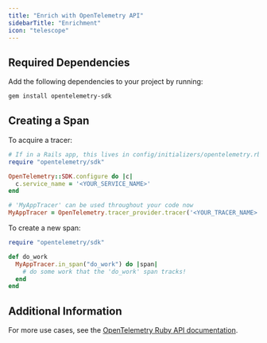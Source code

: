 ```yaml
---
title: "Enrich with OpenTelemetry API"
sidebarTitle: "Enrichment"
icon: "telescope"
---
```



<EnrichmentIntro language="Ruby" />

## Required Dependencies

Add the following dependencies to your project by running:

```bash
gem install opentelemetry-sdk
```

## Creating a Span

To acquire a tracer:

```ruby
# If in a Rails app, this lives in config/initializers/opentelemetry.rb
require "opentelemetry/sdk"

OpenTelemetry::SDK.configure do |c|
  c.service_name = '<YOUR_SERVICE_NAME>'
end

# 'MyAppTracer' can be used throughout your code now
MyAppTracer = OpenTelemetry.tracer_provider.tracer('<YOUR_TRACER_NAME>')
```

To create a new span:

```ruby
require "opentelemetry/sdk"

def do_work
  MyAppTracer.in_span("do_work") do |span|
    # do some work that the 'do_work' span tracks!
  end
end
```

## Additional Information

For more use cases, see the [OpenTelemetry Ruby API documentation](https://opentelemetry.io/docs/languages/ruby).
